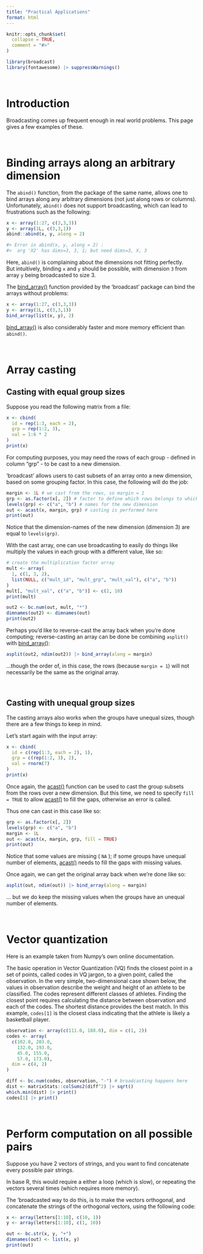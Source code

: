 ```yaml
---
title: "Practical Applications"
format: html
---
```


```r
knitr::opts_chunk$set(
  collapse = TRUE,
  comment = "#>"
)
```

```r
library(broadcast)
library(fontawesome) |> suppressWarnings()
```


&nbsp;

# Introduction

Broadcasting comes up frequent enough in real world problems. This page gives a few examples of these.

&nbsp;

# Binding arrays along an arbitrary dimension

The `abind()` function, from the package of the same name, allows one to bind arrays along any arbitrary dimensions (not just along rows or columns).  
Unfortunately, `abind()` does not support broadcasting, which can lead to frustrations such as the following:

```r
x <- array(1:27, c(3,3,3))
y <- array(1L, c(3,3,1))
abind::abind(x, y, along = 2)

#> Error in abind(x, y, along = 2) : 
#>  arg 'X2' has dims=3, 3, 1; but need dims=3, X, 3
```

Here, `abind()` is complaining about the dimensions not fitting perfectly.  
But intuitively, binding `x` and `y` should be possible, with dimension `3` from array `y` being broadcasted to size 3.

The [bind_array()](/man/bind.qmd) function provided by the 'broadcast' package can bind the arrays without problems:

```r
x <- array(1:27, c(3,3,3))
y <- array(1L, c(3,3,1))
bind_array(list(x, y), 2)
```

[bind_array()](/man/bind.qmd) is also considerably faster and more memory efficient than `abind()`.

&nbsp;

# Array casting

## Casting with equal group sizes

Suppose you read the following matrix from a file:

```r
x <- cbind(
  id = rep(1:3, each = 2),
  grp = rep(1:2, 3),
  val = 1:6 * 2
)
print(x)
```

For computing purposes, you may need the rows of each group - defined in column "grp" - to be cast to a new dimension.

'broadcast' allows users to cast subsets of an array onto a new dimension, based on some grouping factor.
In this case, the following will do the job:

```r
margin <- 1L # we cast from the rows, so margin = 1
grp <- as.factor(x[, 2]) # factor to define which rows belongs to which group
levels(grp) <- c("a", "b") # names for the new dimension
out <- acast(x, margin, grp) # casting is performed here
print(out)
```

Notice that the dimension-names of the new dimension (dimension 3) are equal to `levels(grp)`.

With the cast array, one can use broadcasting to easily do things like multiply the values in each group with a different value, like so:

```r

# create the multiplication factor array
mult <- array(
  1, c(1, 3, 2),
  list(NULL, c("mult_id", "mult_grp", "mult_val"), c("a", "b"))
)
mult[, "mult_val", c("a", "b")] <- c(2, 10)
print(mult)

out2 <- bc.num(out, mult, "*")
dimnames(out2) <- dimnames(out)
print(out2)

```


Perhaps you'd like to reverse-cast the array back when you're done computing; reverse-casting an array can be done be combining `asplit()` with [bind_array()](/man/bind.qmd):

```r
asplit(out2, ndim(out2)) |> bind_array(along = margin)
```

...though the order of, in this case, the rows (because `margin = 1`) will not necessarily be the same as the original array.


&nbsp;


## Casting with unequal group sizes

The casting arrays also works when the groups have unequal sizes, though there are a few things to keep in mind.

Let's start again with the input array:

```r
x <- cbind(
  id = c(rep(1:3, each = 2), 1),
  grp = c(rep(1:2, 3), 2),
  val = rnorm(7)
)
print(x)
```

Once again, the [acast()](/man/acast.qmd) function can be used to cast the group subsets from the rows over a new dimension. But this time, we need to specify `fill = TRUE` to allow [acast()](/man/acast.qmd) to fill the gaps, otherwise an error is called.

Thus one can cast in this case like so:

```r
grp <- as.factor(x[, 2])
levels(grp) <- c("a", "b")
margin <- 1L
out <- acast(x, margin, grp, fill = TRUE)
print(out)
```

Notice that some values are missing ( `NA` ); if some groups have unequal number of elements, [acast()](/man/acast.qmd) needs to fill the gaps with missing values.

Once again, we can get the original array back when we're done like so:

```r
asplit(out, ndim(out)) |> bind_array(along = margin)
```

... but we do keep the missing values when the groups have an unequal number of elements.


&nbsp;

# Vector quantization

Here is an example taken from Numpy's own online documentation.

The basic operation in Vector Quantization (VQ) finds the closest point in a set of points, called codes in VQ jargon, to a given point, called the observation. In the very simple, two-dimensional case shown below, the values in observation describe the weight and height of an athlete to be classified. The codes represent different classes of athletes. Finding the closest point requires calculating the distance between observation and each of the codes. The shortest distance provides the best match. In this example, `codes[1]` is the closest class indicating that the athlete is likely a basketball player.

```r

observation <- array(c(111.0, 188.0), dim = c(1, 2))
codes <- array(
  c(102.0, 203.0,
    132.0, 193.0,
    45.0, 155.0,
    57.0, 173.0),
  dim = c(4, 2)
)

diff <- bc.num(codes, observation, "-") # broadcasting happens here
dist <- matrixStats::colSums2(diff^2) |> sqrt()
which.min(dist) |> print()
codes[1] |> print()

```


&nbsp;


# Perform computation on all possible pairs

Suppose you have 2 vectors of strings, and you want to find concatenate every possible pair strings.

In base R, this would require a either a loop (which is slow), or repeating the vectors several times (which requires more memory).

The 'broadcasted way to do this, is to make the vectors orthogonal, and concatenate the strings of the orthogonal vectors, using the following code:

```r
x <- array(letters[1:10], c(10, 1))
y <- array(letters[1:10], c(1, 10))

out <- bc.str(x, y, "+")
dimnames(out) <- list(x, y)
print(out)

```


&nbsp;








&nbsp;
&nbsp;
